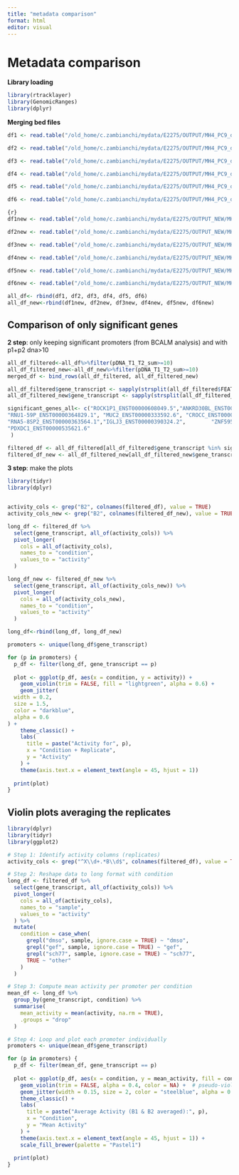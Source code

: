 ```yaml
---
title: "metadata comparison"
format: html
editor: visual
---
```


# Metadata comparison

**Library loading**

```r
library(rtracklayer)
library(GenomicRanges)
library(dplyr)
```

**Merging bed files**

```r
df1 <- read.table("/old_home/c.zambianchi/mydata/E2275/OUTPUT/MH4_PC9_dmso_gef_sch77/Folds/splits/tss_selection_m300_p100_stranded_EnhA_intersection_intersection/metadata_fold0.bed.gz", sep = "\t", header = TRUE)

df2 <- read.table("/old_home/c.zambianchi/mydata/E2275/OUTPUT/MH4_PC9_dmso_gef_sch77/Folds/splits/tss_selection_m300_p100_stranded_EnhA_intersection_intersection/metadata_fold1.bed.gz", sep = "\t", header = TRUE)

df3 <- read.table("/old_home/c.zambianchi/mydata/E2275/OUTPUT/MH4_PC9_dmso_gef_sch77/Folds/splits/tss_selection_m300_p100_stranded_EnhA_intersection_intersection/metadata_fold2.bed.gz", sep = "\t", header = TRUE)

df4 <- read.table("/old_home/c.zambianchi/mydata/E2275/OUTPUT/MH4_PC9_dmso_gef_sch77/Folds/splits/tss_selection_m300_p100_stranded_EnhA_intersection_intersection/metadata_fold3.bed.gz", sep = "\t", header = TRUE)

df5 <- read.table("/old_home/c.zambianchi/mydata/E2275/OUTPUT/MH4_PC9_dmso_gef_sch77/Folds/splits/tss_selection_m300_p100_stranded_EnhA_intersection_intersection/metadata_fold4.bed.gz", sep = "\t", header = TRUE)

df6 <- read.table("/old_home/c.zambianchi/mydata/E2275/OUTPUT/MH4_PC9_dmso_gef_sch77/Folds/splits/tss_selection_m300_p100_stranded_EnhA_intersection_intersection/metadata_test.bed.gz", sep = "\t", header = TRUE)

{r}
df1new <- read.table("/old_home/c.zambianchi/mydata/E2275/OUTPUT_NEW/MH4_PC9_dmso_gef_sch77/Folds/splits/tss_selection_m300_p100_stranded_EnhA_intersection_intersection/metadata_fold0.bed.gz", sep = "\t", header = TRUE)

df2new <- read.table("/old_home/c.zambianchi/mydata/E2275/OUTPUT_NEW/MH4_PC9_dmso_gef_sch77/Folds/splits/tss_selection_m300_p100_stranded_EnhA_intersection_intersection/metadata_fold1.bed.gz", sep = "\t", header = TRUE)

df3new <- read.table("/old_home/c.zambianchi/mydata/E2275/OUTPUT_NEW/MH4_PC9_dmso_gef_sch77/Folds/splits/tss_selection_m300_p100_stranded_EnhA_intersection_intersection/metadata_fold2.bed.gz", sep = "\t", header = TRUE)

df4new <- read.table("/old_home/c.zambianchi/mydata/E2275/OUTPUT_NEW/MH4_PC9_dmso_gef_sch77/Folds/splits/tss_selection_m300_p100_stranded_EnhA_intersection_intersection/metadata_fold3.bed.gz", sep = "\t", header = TRUE)

df5new <- read.table("/old_home/c.zambianchi/mydata/E2275/OUTPUT_NEW/MH4_PC9_dmso_gef_sch77/Folds/splits/tss_selection_m300_p100_stranded_EnhA_intersection_intersection/metadata_fold4.bed.gz", sep = "\t", header = TRUE)

df6new <- read.table("/old_home/c.zambianchi/mydata/E2275/OUTPUT_NEW/MH4_PC9_dmso_gef_sch77/Folds/splits/tss_selection_m300_p100_stranded_EnhA_intersection_intersection/metadata_test.bed.gz", sep = "\t", header = TRUE)
```

```r

all_df<- rbind(df1, df2, df3, df4, df5, df6)
all_df_new<-rbind(df1new, df2new, df3new, df4new, df5new, df6new)

```

## Comparison of only significant genes

**2 step**: only keeping significant promoters (from BCALM analysis) and with p1+p2 dna\>10

```r
all_df_filtered<-all_df%>%filter(pDNA_T1_T2_sum>=10)
all_df_filtered_new<-all_df_new%>%filter(pDNA_T1_T2_sum>=10)
merged_df <- bind_rows(all_df_filtered, all_df_filtered_new)
```

```r
all_df_filtered$gene_transcript <- sapply(strsplit(all_df_filtered$FEAT, "_"), function(x) paste(x[2], x[3], sep = "_"))
all_df_filtered_new$gene_transcript <- sapply(strsplit(all_df_filtered_new$FEAT, "_"), function(x) paste(x[2], x[3], sep = "_"))
```

```r
significant_genes_all<- c("ROCK1P1_ENST00000608049.5","ANKRD30BL_ENST00000470729.5", "PDE4DIP_ENST00000617527.4", "NOTCH2_ENST00000256646.6", "RP11-640M9.2_ENST00000421407.1","FRG1JP_ENST00000376334.3", "PDE4DIP_ENST00000369347.8", "LINC01193_ENST00000553416.5" ,"NBPF15_ENST00000584793.6",       
"RNU1-59P_ENST00000364829.1", "MUC2_ENST00000333592.6", "CROCC_ENST00000375541.9" , "IGHV1OR15-3_ENST00000564926.3" , "RRBP1_ENST00000495501.2" ,       "NBPF1_ENST00000449853.2" ,       
"RNA5-8SP2_ENST00000363564.1","IGLJ3_ENST00000390324.2",        "ZNF595_ENST00000610261.5",      
"PDXDC1_ENST00000535621.6" 
 )
```

```r
filtered_df <- all_df_filtered[all_df_filtered$gene_transcript %in% significant_genes_all, ]
filtered_df_new <- all_df_filtered_new[all_df_filtered_new$gene_transcript %in% significant_genes_all, ]
```

**3 step**: make the plots

```r
library(tidyr)
library(dplyr)


activity_cols <- grep("B2", colnames(filtered_df), value = TRUE)
activity_cols_new <- grep("B2", colnames(filtered_df_new), value = TRUE)

long_df <- filtered_df %>%
  select(gene_transcript, all_of(activity_cols)) %>%
  pivot_longer(
    cols = all_of(activity_cols),
    names_to = "condition",
    values_to = "activity"
  )

long_df_new <- filtered_df_new %>%
  select(gene_transcript, all_of(activity_cols_new)) %>%
  pivot_longer(
    cols = all_of(activity_cols_new),
    names_to = "condition",
    values_to = "activity"
  )

long_df<-rbind(long_df, long_df_new)
```

```r
promoters <- unique(long_df$gene_transcript)

for (p in promoters) {
  p_df <- filter(long_df, gene_transcript == p)
  
  plot <- ggplot(p_df, aes(x = condition, y = activity)) +
    geom_violin(trim = FALSE, fill = "lightgreen", alpha = 0.6) +
    geom_jitter(
  width = 0.2,
  size = 1.5,
  color = "darkblue",
  alpha = 0.6
) +
    theme_classic() +
    labs(
      title = paste("Activity for", p),
      x = "Condition + Replicate",
      y = "Activity"
    ) +
    theme(axis.text.x = element_text(angle = 45, hjust = 1))
  
  print(plot)
}
```

## Violin plots averaging the replicates

```r
library(dplyr)
library(tidyr)
library(ggplot2)

# Step 1: Identify activity columns (replicates)
activity_cols <- grep("^X\\d+.*B\\d$", colnames(filtered_df), value = TRUE)

# Step 2: Reshape data to long format with condition
long_df <- filtered_df %>%
  select(gene_transcript, all_of(activity_cols)) %>%
  pivot_longer(
    cols = all_of(activity_cols),
    names_to = "sample",
    values_to = "activity"
  ) %>%
  mutate(
    condition = case_when(
      grepl("dmso", sample, ignore.case = TRUE) ~ "dmso",
      grepl("gef", sample, ignore.case = TRUE) ~ "gef",
      grepl("sch77", sample, ignore.case = TRUE) ~ "sch77",
      TRUE ~ "other"
    )
  )

# Step 3: Compute mean activity per promoter per condition
mean_df <- long_df %>%
  group_by(gene_transcript, condition) %>%
  summarise(
    mean_activity = mean(activity, na.rm = TRUE),
    .groups = "drop"
  )

# Step 4: Loop and plot each promoter individually
promoters <- unique(mean_df$gene_transcript)

for (p in promoters) {
  p_df <- filter(mean_df, gene_transcript == p)
  
  plot <- ggplot(p_df, aes(x = condition, y = mean_activity, fill = condition)) +
    geom_violin(trim = FALSE, alpha = 0.4, color = NA) +  # pseudo-violin with limited points
    geom_jitter(width = 0.15, size = 2, color = "steelblue", alpha = 0.7) +
    theme_classic() +
    labs(
      title = paste("Average Activity (B1 & B2 averaged):", p),
      x = "Condition",
      y = "Mean Activity"
    ) +
    theme(axis.text.x = element_text(angle = 45, hjust = 1)) +
    scale_fill_brewer(palette = "Pastel1")
  
  print(plot)
}

```

## 

